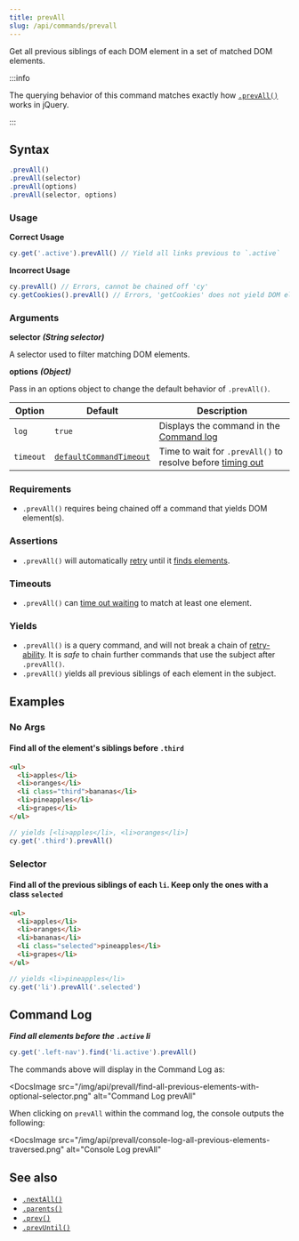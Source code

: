 ```yaml
---
title: prevAll
slug: /api/commands/prevall
---
```


Get all previous siblings of each DOM element in a set of matched DOM elements.

:::info

The querying behavior of this command matches exactly how
[`.prevAll()`](http://api.jquery.com/prevAll) works in jQuery.

:::

## Syntax

```javascript
.prevAll()
.prevAll(selector)
.prevAll(options)
.prevAll(selector, options)
```

### Usage

**<Icon name="check-circle" color="green" /> Correct Usage**

```javascript
cy.get('.active').prevAll() // Yield all links previous to `.active`
```

**<Icon name="exclamation-triangle" color="red" /> Incorrect Usage**

```javascript
cy.prevAll() // Errors, cannot be chained off 'cy'
cy.getCookies().prevAll() // Errors, 'getCookies' does not yield DOM element
```

### Arguments

**<Icon name="angle-right" /> selector** **_(String selector)_**

A selector used to filter matching DOM elements.

**<Icon name="angle-right" /> options** **_(Object)_**

Pass in an options object to change the default behavior of `.prevAll()`.

| Option    | Default                                                              | Description                                                                              |
| --------- | -------------------------------------------------------------------- | ---------------------------------------------------------------------------------------- |
| `log`     | `true`                                                               | Displays the command in the [Command log](/guides/core-concepts/cypress-app#Command-Log) |
| `timeout` | [`defaultCommandTimeout`](/guides/references/configuration#Timeouts) | Time to wait for `.prevAll()` to resolve before [timing out](#Timeouts)                  |

### Requirements [<Icon name="question-circle"/>](/guides/core-concepts/introduction-to-cypress#Chains-of-Commands)

- `.prevAll()` requires being chained off a command that yields DOM element(s).

### Assertions [<Icon name="question-circle"/>](/guides/core-concepts/introduction-to-cypress#Assertions)

- `.prevAll()` will automatically [retry](/guides/core-concepts/retry-ability)
  until it
  [finds elements](/guides/core-concepts/introduction-to-cypress#Default-Assertions).

### Timeouts [<Icon name="question-circle"/>](/guides/core-concepts/introduction-to-cypress#Timeouts)

- `.prevAll()` can
  [time out waiting](/guides/core-concepts/introduction-to-cypress#Default-Assertions)
  to match at least one element.

### Yields [<Icon name="question-circle"/>](/guides/core-concepts/introduction-to-cypress#Subject-Management)

- `.prevAll()` is a query command, and will not break a chain of
  [retry-ability](/guides/core-concepts/retry-ability#Commands-Queries-and-Assertions).
  It is _safe_ to chain further commands that use the subject after
  `.prevAll()`.
- `.prevAll()` yields all previous siblings of each element in the subject.

## Examples

### No Args

#### Find all of the element's siblings before `.third`

```html
<ul>
  <li>apples</li>
  <li>oranges</li>
  <li class="third">bananas</li>
  <li>pineapples</li>
  <li>grapes</li>
</ul>
```

```javascript
// yields [<li>apples</li>, <li>oranges</li>]
cy.get('.third').prevAll()
```

### Selector

#### Find all of the previous siblings of each `li`. Keep only the ones with a class `selected`

```html
<ul>
  <li>apples</li>
  <li>oranges</li>
  <li>bananas</li>
  <li class="selected">pineapples</li>
  <li>grapes</li>
</ul>
```

```javascript
// yields <li>pineapples</li>
cy.get('li').prevAll('.selected')
```

## Command Log

**_Find all elements before the `.active` li_**

```javascript
cy.get('.left-nav').find('li.active').prevAll()
```

The commands above will display in the Command Log as:

<DocsImage
  src="/img/api/prevall/find-all-previous-elements-with-optional-selector.png"
  alt="Command Log prevAll"
></DocsImage>

When clicking on `prevAll` within the command log, the console outputs the
following:

<DocsImage
  src="/img/api/prevall/console-log-all-previous-elements-traversed.png"
  alt="Console Log prevAll"
></DocsImage>

## See also

- [`.nextAll()`](/api/commands/nextall)
- [`.parents()`](/api/commands/parents)
- [`.prev()`](/api/commands/prev)
- [`.prevUntil()`](/api/commands/prevuntil)

